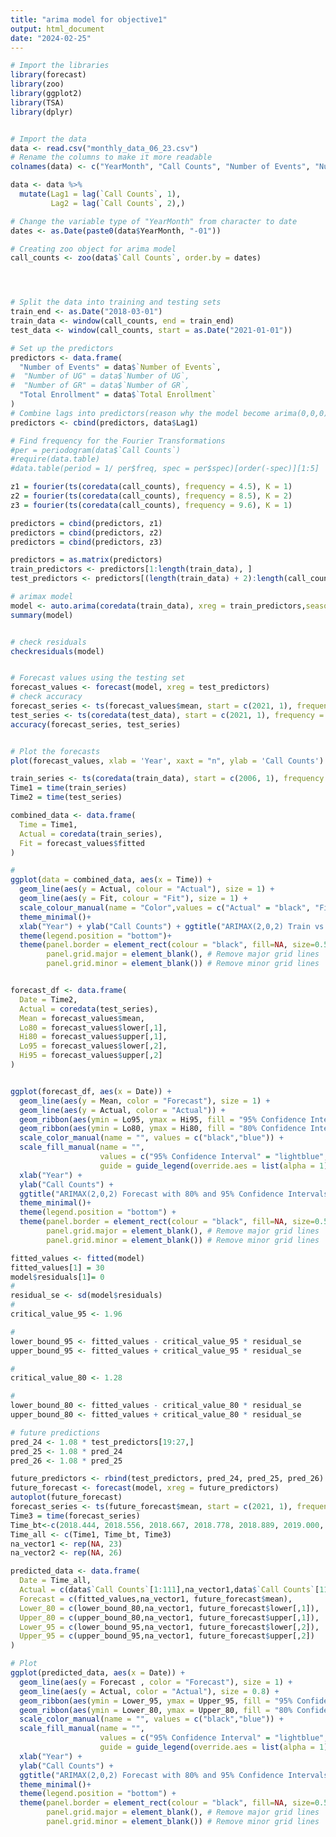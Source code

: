 ---
title: "arima model for objective1"
output: html_document
date: "2024-02-25"
---


```{r}
# Import the libraries
library(forecast)
library(zoo)
library(ggplot2)
library(TSA)
library(dplyr)


# Import the data
data <- read.csv("monthly_data_06_23.csv")
# Rename the columns to make it more readable
colnames(data) <- c("YearMonth", "Call Counts", "Number of Events", "Number of UG", "Number of GR", "Total Enrollment")

data <- data %>%
  mutate(Lag1 = lag(`Call Counts`, 1), 
         Lag2 = lag(`Call Counts`, 2),) 

# Change the variable type of "YearMonth" from character to date
dates <- as.Date(paste0(data$YearMonth, "-01"))

# Creating zoo object for arima model
call_counts <- zoo(data$`Call Counts`, order.by = dates)




# Split the data into training and testing sets
train_end <- as.Date("2018-03-01")
train_data <- window(call_counts, end = train_end)
test_data <- window(call_counts, start = as.Date("2021-01-01"))

# Set up the predictors
predictors <- data.frame(
  "Number of Events" = data$`Number of Events`, 
#  "Number of UG" = data$`Number of UG`,
#  "Number of GR" = data$`Number of GR`,
  "Total Enrollment" = data$`Total Enrollment`
)
# Combine lags into predictors(reason why the model become arima(0,0,0))
predictors <- cbind(predictors, data$Lag1)

# Find frequency for the Fourier Transformations
#per = periodogram(data$`Call Counts`)
#require(data.table)
#data.table(period = 1/ per$freq, spec = per$spec)[order(-spec)][1:5]

z1 = fourier(ts(coredata(call_counts), frequency = 4.5), K = 1)
z2 = fourier(ts(coredata(call_counts), frequency = 8.5), K = 2)
z3 = fourier(ts(coredata(call_counts), frequency = 9.6), K = 1)

predictors = cbind(predictors, z1)
predictors = cbind(predictors, z2)
predictors = cbind(predictors, z3)

predictors = as.matrix(predictors)
train_predictors <- predictors[1:length(train_data), ]
test_predictors <- predictors[(length(train_data) + 2):length(call_counts), ]

# arimax model
model <- auto.arima(coredata(train_data), xreg = train_predictors,seasonal = TRUE)
summary(model)


# check residuals
checkresiduals(model)


# Forecast values using the testing set 
forecast_values <- forecast(model, xreg = test_predictors)
# check accuracy
forecast_series <- ts(forecast_values$mean, start = c(2021, 1), frequency = 9)
test_series <- ts(coredata(test_data), start = c(2021, 1), frequency = 9)
accuracy(forecast_series, test_series)


# Plot the forecasts
plot(forecast_values, xlab = 'Year', xaxt = "n", ylab = 'Call Counts')

train_series <- ts(coredata(train_data), start = c(2006, 1), frequency = 9)
Time1 = time(train_series)
Time2 = time(test_series)

combined_data <- data.frame(
  Time = Time1,
  Actual = coredata(train_series),
  Fit = forecast_values$fitted
)

# 
ggplot(data = combined_data, aes(x = Time)) +
  geom_line(aes(y = Actual, colour = "Actual"), size = 1) +
  geom_line(aes(y = Fit, colour = "Fit"), size = 1) +
  scale_colour_manual(name = "Color",values = c("Actual" = "black", "Fit" = "red")) +  
  theme_minimal()+
  xlab("Year") + ylab("Call Counts") + ggtitle("ARIMAX(2,0,2) Train vs Fit Call Counts")+
  theme(legend.position = "bottom")+
  theme(panel.border = element_rect(colour = "black", fill=NA, size=0.5),legend.key.size = unit(2, "lines"),
        panel.grid.major = element_blank(), # Remove major grid lines
        panel.grid.minor = element_blank()) # Remove minor grid lines


forecast_df <- data.frame(
  Date = Time2,
  Actual = coredata(test_series),
  Mean = forecast_values$mean,
  Lo80 = forecast_values$lower[,1], 
  Hi80 = forecast_values$upper[,1], 
  Lo95 = forecast_values$lower[,2], 
  Hi95 = forecast_values$upper[,2]  
)


ggplot(forecast_df, aes(x = Date)) +
  geom_line(aes(y = Mean, color = "Forecast"), size = 1) + 
  geom_line(aes(y = Actual, color = "Actual")) +
  geom_ribbon(aes(ymin = Lo95, ymax = Hi95, fill = "95% Confidence Interval"), alpha = 0.1) + 
  geom_ribbon(aes(ymin = Lo80, ymax = Hi80, fill = "80% Confidence Interval"), alpha = 0.2) + 
  scale_color_manual(name = "", values = c("black","blue")) + 
  scale_fill_manual(name = "", 
                    values = c("95% Confidence Interval" = "lightblue", "80% Confidence Interval" = "skyblue"),
                    guide = guide_legend(override.aes = list(alpha = 1))) + 
  xlab("Year") + 
  ylab("Call Counts") +
  ggtitle("ARIMAX(2,0,2) Forecast with 80% and 95% Confidence Intervals") +
  theme_minimal()+
  theme(legend.position = "bottom") +
  theme(panel.border = element_rect(colour = "black", fill=NA, size=0.5),legend.key.size = unit(2, "lines"),
        panel.grid.major = element_blank(), # Remove major grid lines
        panel.grid.minor = element_blank()) # Remove minor grid lines

fitted_values <- fitted(model)
fitted_values[1] = 30
model$residuals[1]= 0
# 
residual_se <- sd(model$residuals)
# 
critical_value_95 <- 1.96

# 
lower_bound_95 <- fitted_values - critical_value_95 * residual_se
upper_bound_95 <- fitted_values + critical_value_95 * residual_se

# 
critical_value_80 <- 1.28

# 
lower_bound_80 <- fitted_values - critical_value_80 * residual_se
upper_bound_80 <- fitted_values + critical_value_80 * residual_se
```



```{r}
# future predictions
pred_24 <- 1.08 * test_predictors[19:27,]
pred_25 <- 1.08 * pred_24
pred_26 <- 1.08 * pred_25

future_predictors <- rbind(test_predictors, pred_24, pred_25, pred_26)
future_forecast <- forecast(model, xreg = future_predictors)
autoplot(future_forecast)
forecast_series <- ts(future_forecast$mean, start = c(2021, 1), frequency = 9)
Time3 = time(forecast_series)
Time_bt<-c(2018.444, 2018.556, 2018.667, 2018.778, 2018.889, 2019.000, 2019.111, 2019.222, 2019.333, 2019.444, 2019.556, 2019.667, 2019.778, 2019.889, 2020.000, 2020.111, 2020.222, 2020.333, 2020.444, 2020.556, 2020.667, 2020.778, 2020.889)
Time_all <- c(Time1, Time_bt, Time3)
na_vector1 <- rep(NA, 23)
na_vector2 <- rep(NA, 26)

predicted_data <- data.frame(
  Date = Time_all,
  Actual = c(data$`Call Counts`[1:111],na_vector1,data$`Call Counts`[112:139], na_vector), 
  Forecast = c(fitted_values,na_vector1, future_forecast$mean),  
  Lower_80 = c(lower_bound_80,na_vector1, future_forecast$lower[,1]),  
  Upper_80 = c(upper_bound_80,na_vector1, future_forecast$upper[,1]), 
  Lower_95 = c(lower_bound_95,na_vector1, future_forecast$lower[,2]),  
  Upper_95 = c(upper_bound_95,na_vector1, future_forecast$upper[,2]) 
)

# Plot
ggplot(predicted_data, aes(x = Date)) +
  geom_line(aes(y = Forecast , color = "Forecast"), size = 1) + 
  geom_line(aes(y = Actual, color = "Actual"), size = 0.8) +
  geom_ribbon(aes(ymin = Lower_95, ymax = Upper_95, fill = "95% Confidence Interval"), alpha = 0.1) + 
  geom_ribbon(aes(ymin = Lower_80, ymax = Upper_80, fill = "80% Confidence Interval"), alpha = 0.2) + 
  scale_color_manual(name = "", values = c("black","blue")) + 
  scale_fill_manual(name = "", 
                    values = c("95% Confidence Interval" = "lightblue", "80% Confidence Interval" = "skyblue"),
                    guide = guide_legend(override.aes = list(alpha = 1))) + 
  xlab("Year") + 
  ylab("Call Counts") +
  ggtitle("ARIMAX(2,0,2) Forecast with 80% and 95% Confidence Intervals") +
  theme_minimal()+
  theme(legend.position = "bottom") +
  theme(panel.border = element_rect(colour = "black", fill=NA, size=0.5),legend.key.size = unit(2, "lines"),
        panel.grid.major = element_blank(), # Remove major grid lines
        panel.grid.minor = element_blank()) # Remove minor grid lines
```


